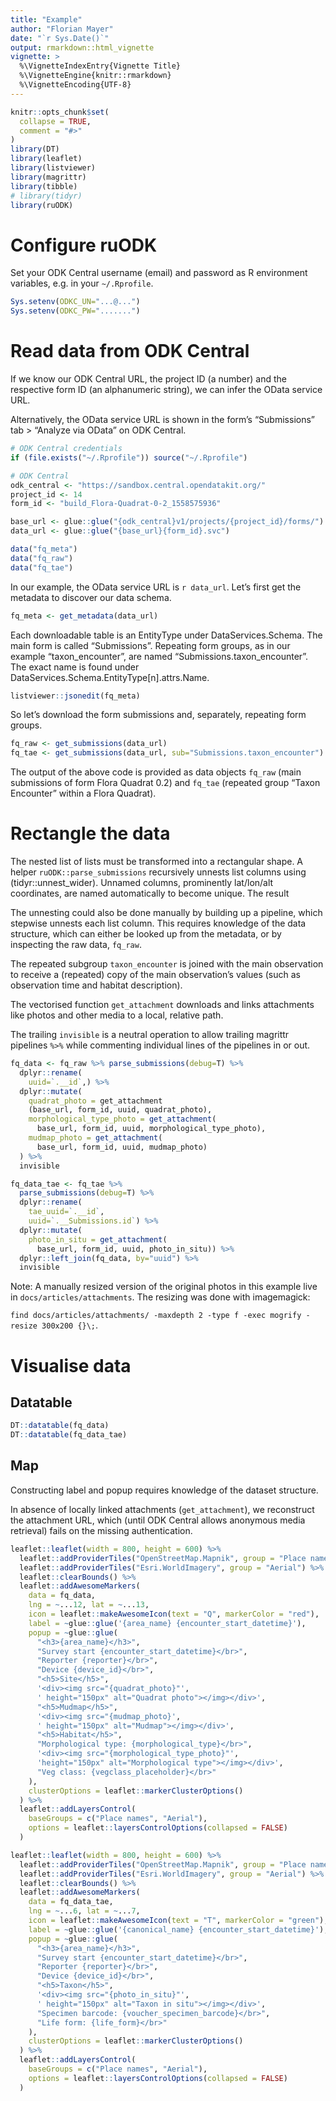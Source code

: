 ```yaml
---
title: "Example"
author: "Florian Mayer"
date: "`r Sys.Date()`"
output: rmarkdown::html_vignette
vignette: >
  %\VignetteIndexEntry{Vignette Title}
  %\VignetteEngine{knitr::rmarkdown}
  %\VignetteEncoding{UTF-8}
---
```


```r
knitr::opts_chunk$set(
  collapse = TRUE,
  comment = "#>"
)
library(DT)
library(leaflet)
library(listviewer)
library(magrittr)
library(tibble)
# library(tidyr)
library(ruODK)
```

# Configure ruODK

Set your ODK Central username (email) and password as R environment variables, 
e.g. in your `~/.Rprofile`.

```r
Sys.setenv(ODKC_UN="...@...")
Sys.setenv(ODKC_PW=".......")
```


# Read data from ODK Central
If we know our ODK Central URL, the project ID (a number) and the respective
form ID (an alphanumeric string), we can infer the OData service URL.

Alternatively, the OData service URL is shown in the form's "Submissions" tab >
"Analyze via OData" on ODK Central.

```r
# ODK Central credentials
if (file.exists("~/.Rprofile")) source("~/.Rprofile")

# ODK Central
odk_central <- "https://sandbox.central.opendatakit.org/"
project_id <- 14
form_id <- "build_Flora-Quadrat-0-2_1558575936"

base_url <- glue::glue("{odk_central}v1/projects/{project_id}/forms/")
data_url <- glue::glue("{base_url}{form_id}.svc")

data("fq_meta")
data("fq_raw")
data("fq_tae")
```

In our example, the OData service URL is `r data_url`.
Let's first get the metadata to discover our data schema.

```r
fq_meta <- get_metadata(data_url)
```

Each downloadable table is an EntityType under DataServices.Schema.
The main form is called "Submissions". 
Repeating form groups, as in our example "taxon_encounter", are named "Submissions.taxon_encounter". The exact name is found under
DataServices.Schema.EntityType[n].attrs.Name.

```r
listviewer::jsonedit(fq_meta)
```

So let's download the form submissions and, separately, repeating form groups.

```r
fq_raw <- get_submissions(data_url)
fq_tae <- get_submissions(data_url, sub="Submissions.taxon_encounter")
```

The output of the above code is provided as data objects `fq_raw` 
(main submissions of form Flora Quadrat 0.2) and 
`fq_tae` (repeated group "Taxon Encounter" within a Flora Quadrat).

# Rectangle the data
The nested list of lists must be transformed into a rectangular shape.
A helper `ruODK::parse_submissions` recursively unnests list columns using
(tidyr::unnest_wider). Unnamed columns, prominently lat/lon/alt coordinates,
are named automatically to become unique. The result

The unnesting could also be done manually by building up a pipeline, which
stepwise unnests each list column.
This requires knowledge of the data structure, which can either be looked up
from the metadata, or by inspecting the raw data, `fq_raw`.

The repeated subgroup `taxon_encounter` is joined with the main observation
to receive a (repeated) copy of the main observation's values 
(such as observation time and habitat description).

The vectorised function `get_attachment` downloads and links attachments like 
photos and other media to a local, relative path.

The trailing `invisible` is a neutral operation to allow trailing magrittr 
pipelines `%>%` while commenting individual lines of the pipelines in or out.

```r
fq_data <- fq_raw %>% parse_submissions(debug=T) %>% 
  dplyr::rename(
    uuid=`.__id`,) %>% 
  dplyr::mutate(
    quadrat_photo = get_attachment
    (base_url, form_id, uuid, quadrat_photo),
    morphological_type_photo = get_attachment(
      base_url, form_id, uuid, morphological_type_photo),
    mudmap_photo = get_attachment(
      base_url, form_id, uuid, mudmap_photo)
  ) %>% 
  invisible

fq_data_tae <- fq_tae %>% 
  parse_submissions(debug=T) %>% 
  dplyr::rename(
    tae_uuid=`.__id`,
    uuid=`.__Submissions.id`) %>%
  dplyr::mutate(
    photo_in_situ = get_attachment(
      base_url, form_id, uuid, photo_in_situ)) %>% 
  dplyr::left_join(fq_data, by="uuid") %>% 
  invisible
```

Note: A manually resized version of the original photos in this example live in `docs/articles/attachments`. The resizing was done with imagemagick:

`find docs/articles/attachments/ -maxdepth 2 -type f -exec mogrify -resize 300x200 {}\;`.

# Visualise data

## Datatable

```r
DT::datatable(fq_data)
DT::datatable(fq_data_tae)
```

## Map

Constructing label and popup requires knowledge of the dataset structure.

In absence of locally linked attachments (`get_attachment`), we reconstruct
the attachment URL, which (until ODK Central allows anonymous media retrieval) 
fails on the missing authentication.

```r
leaflet::leaflet(width = 800, height = 600) %>%
  leaflet::addProviderTiles("OpenStreetMap.Mapnik", group = "Place names") %>%
  leaflet::addProviderTiles("Esri.WorldImagery", group = "Aerial") %>%
  leaflet::clearBounds() %>% 
  leaflet::addAwesomeMarkers(
    data = fq_data,
    lng = ~...12, lat = ~...13,
    icon = leaflet::makeAwesomeIcon(text = "Q", markerColor = "red"),
    label = ~glue::glue('{area_name} {encounter_start_datetime}'),
    popup = ~glue::glue(
      "<h3>{area_name}</h3>",
      "Survey start {encounter_start_datetime}</br>",
      "Reporter {reporter}</br>",
      "Device {device_id}</br>",
      "<h5>Site</h5>",
      '<div><img src="{quadrat_photo}"',
      ' height="150px" alt="Quadrat photo"></img></div>',
      "<h5>Mudmap</h5>",
      '<div><img src="{mudmap_photo}',
      ' height="150px" alt="Mudmap"></img></div>',
      "<h5>Habitat</h5>",
      "Morphological type: {morphological_type}</br>",
      '<div><img src="{morphological_type_photo}"',
      'height="150px" alt="Morphological type"></img></div>',
      "Veg class: {vegclass_placeholder}</br>"
    ),
    clusterOptions = leaflet::markerClusterOptions()
  ) %>%
  leaflet::addLayersControl(
    baseGroups = c("Place names", "Aerial"),
    options = leaflet::layersControlOptions(collapsed = FALSE)
  )
```

```r
leaflet::leaflet(width = 800, height = 600) %>%
  leaflet::addProviderTiles("OpenStreetMap.Mapnik", group = "Place names") %>%
  leaflet::addProviderTiles("Esri.WorldImagery", group = "Aerial") %>%
  leaflet::clearBounds() %>% 
  leaflet::addAwesomeMarkers(
    data = fq_data_tae,
    lng = ~...6, lat = ~...7,
    icon = leaflet::makeAwesomeIcon(text = "T", markerColor = "green"),
    label = ~glue::glue('{canonical_name} {encounter_start_datetime}'),
    popup = ~glue::glue(
      "<h3>{area_name}</h3>",
      "Survey start {encounter_start_datetime}</br>",
      "Reporter {reporter}</br>",
      "Device {device_id}</br>",
      "<h5>Taxon</h5>",
      '<div><img src="{photo_in_situ}"',
      ' height="150px" alt="Taxon in situ"></img></div>',
      "Specimen barcode: {voucher_specimen_barcode}</br>",
      "Life form: {life_form}</br>"
    ),
    clusterOptions = leaflet::markerClusterOptions()
  ) %>%
  leaflet::addLayersControl(
    baseGroups = c("Place names", "Aerial"),
    options = leaflet::layersControlOptions(collapsed = FALSE)
  )
```

